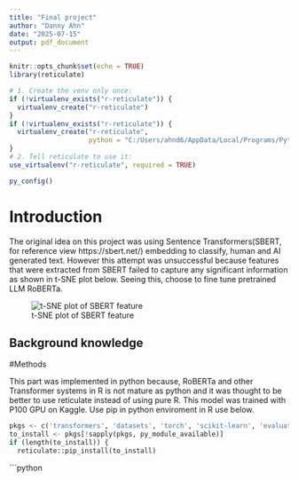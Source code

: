 ---
title: "Final project"
author: "Danny Ahn"
date: "2025-07-15"
output: pdf_document
---

```{r setup, include=FALSE}
knitr::opts_chunk$set(echo = TRUE)
library(reticulate)

# 1. Create the venv only once:
if (!virtualenv_exists("r-reticulate")) {
  virtualenv_create("r-reticulate")
}
if (!virtualenv_exists("r-reticulate")) {
  virtualenv_create("r-reticulate",
                    python = "C:/Users/ahnd6/AppData/Local/Programs/Python/Python39/python.exe")
}
# 2. Tell reticulate to use it:
use_virtualenv("r-reticulate", required = TRUE)

py_config()
```

# Introduction
The original idea on this project was using Sentence Transformers(SBERT, for reference view https://sbert.net/) embedding to classify, human and AI generated text. However this attempt was unsuccessful because features that were extracted from SBERT failed to capture any significant information as shown in t-SNE plot below. Seeing this, choose to fine tune pretrained LLM RoBERTa. 

![t-SNE plot of SBERT feature](images/TSNE_plot.png)

## Background knowledge

#Methods

This part was implemented in python because, RoBERTa and other Transformer systems in R is not mature as python and it was thought to be better to use reticulate instead of using pure R. This model was trained with P100 GPU on Kaggle. Use pip in python enviroment in R use below. 

```{python}
pkgs <- c('transformers', 'datasets', 'torch', 'scikit-learn', 'evaluate', 'pandas', 'scikit-learn', 'tqdm' )
to_install <- pkgs[!sapply(pkgs, py_module_available)]
if (length(to_install)) {
  reticulate::pip_install(to_install)
```

```{python}










